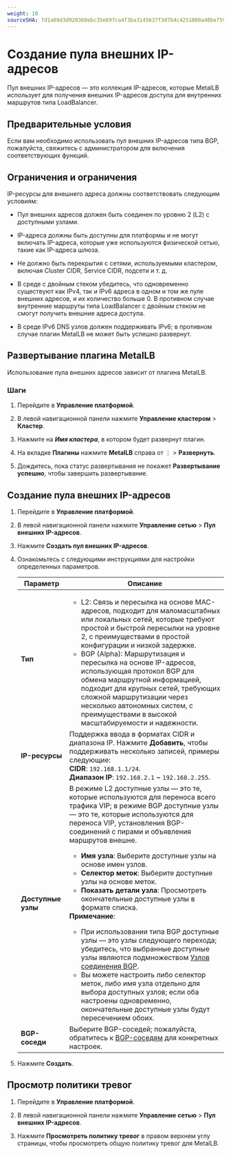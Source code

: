 ```yaml
---
weight: 10
sourceSHA: 7d1a69d3d920360ebc35e697ca4f3ba3145637f3d7b4c4251860a48be7593948
---
```


# Создание пула внешних IP-адресов

Пул внешних IP-адресов — это коллекция IP-адресов, которые MetalLB использует для получения внешних IP-адресов доступа для внутренних маршрутов типа LoadBalancer.

## Предварительные условия

Если вам необходимо использовать пул внешних IP-адресов типа BGP, пожалуйста, свяжитесь с администратором для включения соответствующих функций.

## Ограничения и ограничения

IP-ресурсы для внешнего адреса должны соответствовать следующим условиям:

- Пул внешних адресов должен быть соединен по уровню 2 (L2) с доступными узлами.

- IP-адреса должны быть доступны для платформы и не могут включать IP-адреса, которые уже используются физической сетью, такие как IP-адреса шлюза.

- Не должно быть перекрытия с сетями, используемыми кластером, включая Cluster CIDR, Service CIDR, подсети и т. д.

- В среде с двойным стеком убедитесь, что одновременно существуют как IPv4, так и IPv6 адреса в одном и том же пуле внешних адресов, и их количество больше 0. В противном случае внутренние маршруты типа LoadBalancer с двойным стеком не смогут получить внешние адреса доступа.

- В среде IPv6 DNS узлов должен поддерживать IPv6; в противном случае плагин MetalLB не может быть успешно развернут.

## Развертывание плагина MetalLB

Использование пула внешних адресов зависит от плагина MetalLB.

### Шаги

1. Перейдите в **Управление платформой**.

2. В левой навигационной панели нажмите **Управление кластером** > **Кластер**.

3. Нажмите на ***Имя кластера***, в котором будет развернут плагин.

4. На вкладке **Плагины** нажмите **MetalLB** справа от ⋮ > **Развернуть**.

5. Дождитесь, пока статус развертывания не покажет **Развертывание успешно**, чтобы завершить развертывание.

## Создание пула внешних IP-адресов

1. Перейдите в **Управление платформой**.

2. В левой навигационной панели нажмите **Управление сетью** > **Пул внешних IP-адресов**.

3. Нажмите **Создать пул внешних IP-адресов**.

4. Ознакомьтесь с следующими инструкциями для настройки определенных параметров.

   | Параметр           | Описание                                                                                                                                                                                                                                                                                                                                                                                                                                                                                                                                                                                                                                                                                                                                                                                                                                                     |
   | ------------------- | --------------------------------------------------------------------------------------------------------------------------------------------------------------------------------------------------------------------------------------------------------------------------------------------------------------------------------------------------------------------------------------------------------------------------------------------------------------------------------------------------------------------------------------------------------------------------------------------------------------------------------------------------------------------------------------------------------------------------------------------------------------------------------------------------------------------------------------------------------------- |
   | **Тип**            | <ul><li>L2: Связь и пересылка на основе MAC-адресов, подходит для маломасштабных или локальных сетей, которые требуют простой и быстрой пересылки на уровне 2, с преимуществами в простой конфигурации и низкой задержке.</li><li>BGP (Alpha): Маршрутизация и пересылка на основе IP-адресов, использующая протокол BGP для обмена маршрутной информацией, подходит для крупных сетей, требующих сложной маршрутизации через несколько автономных систем, с преимуществами в высокой масштабируемости и надежности.</li></ul>                                                                                                                                                                                                                                                                                                                                                 |
   | **IP-ресурсы**    | Поддержка ввода в форматах CIDR и диапазона IP. Нажмите **Добавить**, чтобы поддерживать несколько записей, примеры следующие:<br />**CIDR**: `192.168.1.1/24`.<br />**Диапазон IP**: `192.168.2.1` \~ `192.168.2.255`.                                                                                                                                                                                                                                                                                                                                                                                                                                                                                                                                                                                                                                                               |
   | **Доступные узлы** | В режиме L2 доступные узлы — это те, которые используются для переноса всего трафика VIP; в режиме BGP доступные узлы — это те, которые используются для переноса VIP, установления BGP-соединений с пирами и объявления маршрутов внешне. <ul><li><b>Имя узла</b>: Выберите доступные узлы на основе имен узлов.</li><li><b>Селектор меток</b>: Выберите доступные узлы на основе меток.</li><li><b>Показать детали узла</b>: Просмотреть окончательные доступные узлы в формате списка.</li></ul><b>Примечание</b>: <ul><li>При использовании типа BGP доступные узлы — это узлы следующего перехода; убедитесь, что выбранные доступные узлы являются подмножеством [Узлов соединения BGP](./create_bgppeer.mdx).</li><li>Вы можете настроить либо селектор меток, либо имя узла отдельно для выбора доступных узлов; если оба настроены одновременно, окончательные доступные узлы будут пересечением обоих.</li></ul> |
   | **BGP-соседи**       | Выберите BGP-соседей; пожалуйста, обратитесь к [BGP-соседям](./create_bgppeer.mdx) для конкретных настроек.                                                                                                                                                                                                                                                                                                                                                                                                                                                                                                                                                                                                                                                                                                                                                                |

5. Нажмите **Создать**.

## Просмотр политики тревог

1. Перейдите в **Управление платформой**.

2. В левой навигационной панели нажмите **Управление сетью** > **Пул внешних IP-адресов**.

3. Нажмите **Просмотреть политику тревог** в правом верхнем углу страницы, чтобы просмотреть общую политику тревог для MetalLB.
